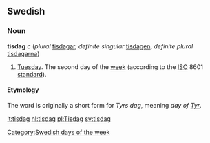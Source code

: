 ==Swedish==
===Noun===
'''tisdag''' ''c'' (''plural'' [[tisdagar]], ''definite singular'' [[tisdagen]], ''definite plural'' [[tisdagarna]])

# [[Tuesday]]. The second day of the [[week]] (according to the [[ISO]] 8601 [[standard]]).

====Etymology====
The word is originally a short form for ''Tyrs dag'', meaning ''day of [[w:Tyr|Tyr]]''. 


[[Category:Swedish days of the week]]

[[it:tisdag]]
[[nl:tisdag]]
[[pl:Tisdag]]
[[sv:tisdag]]